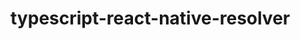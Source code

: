 # typescript-react-native-resolver

<!--include ../../../packages/typescript-react-native-resolver/README.md-->
